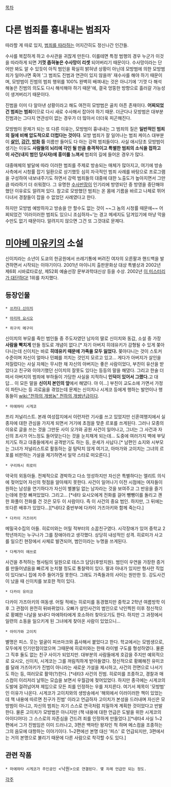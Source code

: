 [[목차]]
= 다른 범죄를 흉내내는 범죄자 =
따라할 게 따로 있지, [[모방범죄|범죄를 따라하는]] 어지간히도 정신나간 인간들.

수사를 복잡하게 하고 수사관을 귀찮게 만든다. 이를테면 특정 범행의 경우 누군가 이것을 따라하게 되면 '''기껏 좁혀놓은 수사망이 리셋''' 되어버리기 때문이다. 수사망이라는 단어만 봐도 알 수 있듯이 아직 범인을 확실히 밝혀낸 상황이 아닌데 모방범에 의한 모방범죄가 일어나면 혹여 '그 범죄도 진범과 연관이 있지 않을까' 재수사를 해야 하기 때문이며, 모방범이 진범의 범죄 행위를 100% 완벽히 배껴내는 것은 아니기에 '기껏 다 해석해놓은 진범의 의도도 다시 해석해야 하기 때문'에, 결국 엉뚱한 방향으로 흘러갈 가능성이 생겨버리기 때문이다.

진범을 이미 다 알아낸 상황이라고 해도 여전히 모방범은 골치 아픈 존재이다. '''어찌되었건 범죄는 범죄'''이므로 다시 새로 수사해서 잡아야 하기 때문. 더군다나 모방범은 대부분 진범과는 그다지 연관성이 없는 경우가 더 많아서 더더욱 피곤해진다. 

모방범이 문제가 되는 또 다른 이유는, 모방범이 흉내내는 그 범죄의 질은 '''일반적인 범죄의 질에 비해 압도적으로 더럽다는 것이다'''. 모방 범죄가 잘 일어나는 범죄 케이스 대부분이 '''[[살인]], [[강간]], [[방화]] 등''' 이름만 들어도 다 아는 강력 범죄들이다. 사실 애시당초 모방범이 생기는 이유도 '''사람들의 뇌리에 각인 될 만큼 충격적이고 특별한 범죄의 소식을 접하고 이 사건(내지 범인 당사자)에 흥미를 느껴서''' 범죄의 길에 들어온 경우가 많다. 

대중매체의 발달에 따라 이러한 범죄를 주제로 방송되는 매체가 많아지고, 여기에 방송사측에서 시청률 잡기 일환으로 상기했듯 심히 자극적인 범죄 사례를 바탕으로 프로그램을 구성하여 내보내주기도 하면서 강력 범죄들의 대중에 대한 노출도가 높아지면서 그만큼 따라하기 더 쉬워졌다. 그 유명한 [[수사반장]]이 인기리에 방영되던 중 방영을 중단해야 했던 이유로도 알려져 있다. 참고로 모방했던 범죄는 온 몸에 기름을 바르고 나체로 뛰어다녀서 경찰들이 잡을 수 없었던 사례였다고 한다.

하지만 모방범 예방하자고 방송을 안 할수도 없는 것이 ~~그 놈의 시청률 때문에~~ 어찌되었건 '이러이러한 범죄도 있으니 조심하자~'는 경고 메세지도 담겨있기에 마냥 막을수만도 없기 때문이다. 알려지지 않으면 그건 또 그것대로 문제다.

= [[미야베 미유키]]의 소설 =
신이치라는 소년이 도쿄의 한공원에서 쓰레기통에 버려진 여자의 오른팔과 핸드백을 발견하면서 시작되는 이야기이다. 2001년 마이니치 출판문화상 대상 특별상과 2002년 제6회 시바료타로상, 제52회 예술선장 문부과학대신상 등을 수상. 2002년 [[이 미스터리가 대단하다!]] 1위를 차지했다.

== 등장인물 ==
 * [[쓰카다 신이치]]

 * [[아리마 요시오]]

 * 히구치 메구미
신이치의 부모를 죽인 범인들 중 주도자였던 남자의 딸로 신이치와 동갑, 소설 중 가장 '''사람을 빡치게''' 만들 정도로 개념이 없다.[* 자기 아버지 히데유키가 감형될 수 있게 쫒아다니는데 신이치는 바로 '''히데유키 때문에 가족을 모두 잃었다.''' 쫒아다니는 것이 스토커 수준이며 자신이 얼마나 민폐를 끼치는 것인지 모르고 있고... 게다가 아버지가 살인을 저질렀다는 사실 자체는 무시한 채 자신의 아버지는 좋은 사람이었다, 부친이 유산을 받았다고 친구와 이야기했던 신이치의 잘못도 있다는 등등의 말을 해댔다. 그리고 한술 더 떠서 아버지의 범죄에 부하들이 가담한 사실을 지적하니 '''인덕이 있어서 그랬다.'''고 대답... 이 모든 말을 '''신이치 본인의 앞'''에서 해댔다. 야 이...] 부친이 교도소에 가면서 가정이 파탄나는 등 괴로움을 겪었는데 문제는 신이치나 시게코 등에게 행하는 발언이나 행동들이 [[wiki:"천하의 개쌍놈" 천하의 개쌍년]]급이다.

 * 마에하타 시게코
프리 저널리스트.
본래 여성잡지에서 이런저런 기사를 쓰고 있었지만 신혼여행지에서 실종자에 대한 관심을 가지게 되면서 거기에 초점을 맞춘 르포를 쓰게된다. 그러나 모종의 이유로 글을 쓰는 것을 그만둔 사이 오가와 공원 사건이 일어나고, 그녀는 그 사건과 자신의 조사가 어느정도 들어맞는다는 것을 눈치채게 되는데...
도중에 여러가지 벽에 부딪치기도 하고 대중들에게서 공격받기도 하는 등, 운세가 사납다.[* 남편인 쇼지와 시부모는 그녀가 저널리스트로 활동하는 걸 탐탁치 않게 여기고, 아마가와 고이치는 그녀의 르포를 비판하는 가설을 제기하면서 일약 스타로 떠오른다.]

 * 구리하시 히로미
약국의 외동아들. 전체적으로 경박하고 다소 엉성하지만 자신은 특별하다는 엘리트 의식에 젖어있어 자신의 헛점을 알아채지 못한다. 사건이 일어나기 이전 시점에는 여자들이 원하는 남성을 연기하다가 자신이 별볼일 없는 남자라는 것을 보여주고 그 반응을 즐기는데에 한창 빠져있었다. 그리고... [*네타 요시오에게 전화를 걸어 뺑뺑이를 돌리고 괜한 화풀이 전화를 건 것은 모두 이 사람이다. 즉 이 사건의 중요 범인. 하지만, 그 뒤에는 또다른 배후가 있었다...][*네타2 중반부에 다카이 가즈아키와 함께 죽는다.]

 * 다카이 가즈아키
메밀국수집의 아들. 히로미와는 어릴 적부터의 소꿉친구였다.
시각장애가 있어 중학교 2학년까지는 누구나가 그를 장애아라고 생각했다.
상당히 내성적인 성격. 히로미가 사고를 일으킨 현장에서 사체로 발견되어, 범인이라는 누명을 쓰게된다.

 * 다케가미 에쓰로
사건을 추적하는 형사팀의 일원으로 데스크 담당(후방지원). 
범인이 우연을 가장한 증거를 만들어냈음을 빠르게 눈치챌 정도로 통찰력이 있다.
딸과 아내가 있지만 형사란 직업이 있다보니 집에 자주 들어가질 못한다. 그래도 가족들과의 사이는 원만한 듯. 강도사건이 났을 때 신이치를 보호한 적이 있다. 

 * 다카이 유미코
다카이 가즈아키의 여동생.
어릴 적에는 히로미를 동경했지만 중학교 2학년 여름방학 이후 그 관점이 완전히 뒤바뀌었다. 오빠가 살인사건의 범인으로 낙인찍힌 이후 정신적으로 황폐한 나날을 보내다 마에하타에게 호소하러 찾아오기도 한다. 하지만 그 과정에서 일련의 소동을 일으키게 된 그녀에게 찾아온 사람이 있었으니...

 * 아미가와 고이치
별명은 피스. 웃는 얼굴이 피쓰마크와 흡사해서 붙었다고 한다.
학교에서는 모범생으로, 모두에게 인기만점이었으며 그때문에 히로미와는 한때 라이벌 구도를 형성하였다. 물론 그 직후 둘도 없는 친구 사이가 되었지만. 대부분의 사람들에게 호감을 주지만 예외적으로 요시오, 신이치, 시게코는 그를 꺼림칙하게 받아들였다. 정신적으로 황폐해진 유미코를 달래 가즈아키가 진범이 아니라는 새로운 가설을 제시하고, 사건의 전면으로 나서기도 하는 등, 여러모로 활약(?)한다. [*네타3 사건의 진범. 히로미를 조종하고, 경찰과 매스컴이 이리저리 날뛰는 모습을 보면서 우월감에 젖어있었다. 하지만 종극에는 시게코의 도발에 걸려넘어져 제입으로 모든 죄를 인정하는 우를 저지른다. 여기서 제목이 '모방범' 인 이유가 나온다. 시게코가 고이치와의 생방송에서 '해외에서 이러이러한 책이 있었는데 책 내용에 따르면 친구가 진범' 이라고 언급하자 고이치가 본성을 드러내며 자신은 모방범이 아니고, 자신의 범죄는 자기 스스로 연극처럼 치밀하게 계획한 것이었다고 반발한다. 물론 고이치가 모방범은 아니지만 (책 내용에 대한 언급은 도발을 위한 시게코의 아이디어다) 그 스스로의 자존심을 건드려 죄를 인정하게 만들었다.][*네타4 사실 1~2편에서 그가 진범임은 이미 드러나고, 3편은 백마탄 왕자인 척 하며 메스컴을 조종하는 그의 음모에 대항하는 이야기이다. 1~2편에선 본명 대신 '피스' 로 언급되지만, 3편에서는 거의 본명으로 불리기 때문에 다른 사람으로 착각할 수도 있다.]

== 관련 작품 ==
 * 마에하타 시게코가 주인공인 <낙원>으로 연결된다. 몇 차례 언급만 되는 정도.


[[각주]]
